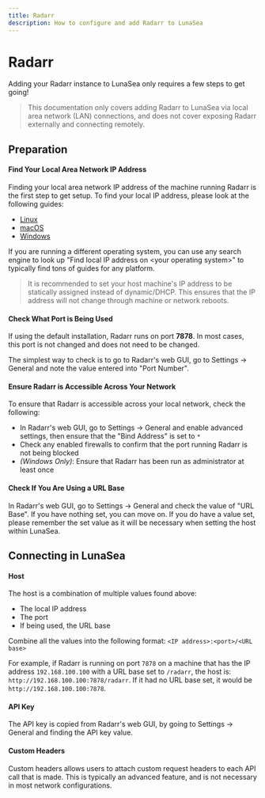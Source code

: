 ```yaml
---
title: Radarr
description: How to configure and add Radarr to LunaSea
---
```


# Radarr

Adding your Radarr instance to LunaSea only requires a few steps to get going!

> This documentation only covers adding Radarr to LunaSea via local area network (LAN) connections, and does not cover exposing Radarr externally and connecting remotely.

## Preparation

#### Find Your Local Area Network IP Address

Finding your local area network IP address of the machine running Radarr is the first step to get setup. To find your local IP address, please look at the following guides:

- [Linux](https://ubuntuhandbook.org/index.php/2020/07/find-ip-address-ubuntu-20-04/)
- [macOS](https://osxdaily.com/2010/11/21/find-ip-address-mac/)
- [Windows](https://support.microsoft.com/en-us/windows/find-your-ip-address-in-windows-f21a9bbc-c582-55cd-35e0-73431160a1b9)

If you are running a different operating system, you can use any search engine to look up "Find local IP address on \<your operating system\>" to typically find tons of guides for any platform.

> It is recommended to set your host machine's IP address to be statically assigned instead of dynamic/DHCP. This ensures that the IP address will not change through machine or network reboots.

#### Check What Port is Being Used

If using the default installation, Radarr runs on port **7878**. In most cases, this port is not changed and does not need to be changed.

The simplest way to check is to go to Radarr's web GUI, go to Settings -> General and note the value entered into "Port Number".

#### Ensure Radarr is Accessible Across Your Network

To ensure that Radarr is accessible across your local network, check the following:

- In Radarr's web GUI, go to Settings -> General and enable advanced settings, then ensure that the "Bind Address" is set to `*`
- Check any enabled firewalls to confirm that the port running Radarr is not being blocked
- _(Windows Only)_: Ensure that Radarr has been run as administrator at least once

#### Check If You Are Using a URL Base

In Radarr's web GUI, go to Settings -> General and check the value of "URL Base". If you have nothing set, you can move on. If you do have a value set, please remember the set value as it will be necessary when setting the host within LunaSea.

## Connecting in LunaSea

#### Host

The host is a combination of multiple values found above:

- The local IP address
- The port
- If being used, the URL base

Combine all the values into the following format: `<IP address>:<port>/<URL base>`

For example, if Radarr is running on port `7878` on a machine that has the IP address `192.168.100.100` with a URL base set to `/radarr`, the host is: `http://192.168.100.100:7878/radarr`. If it had no URL base set, it would be `http://192.168.100.100:7878`.

#### API Key

The API key is copied from Radarr's web GUI, by going to Settings -> General and finding the API key value.

#### Custom Headers

Custom headers allows users to attach custom request headers to each API call that is made. This is typically an advanced feature, and is not necessary in most network configurations.

